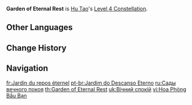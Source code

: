 {{Constellation Infobox
|image       = Constellation Garden of Eternal Rest.png
|description = Upon defeating an enemy affected by a Blood Blossom that Hu Tao applied herself, all nearby allies in the party (excluding Hu Tao herself) will have their CRIT Rate increased by 12% for 15s.
|level       = 4
|character   = Hu Tao
|utility1    = Party CRIT Rate
}}
'''Garden of Eternal Rest''' is [[Hu Tao]]'s [[Level 4 Constellation]].

==Other Languages==
{{Other Languages
|en      = Garden of Eternal Rest
|zhs     = 伴君眠花房
|zhs_rm  = Bàn Jūn Mián Huāfáng
|zht     = 伴君眠花房
|zht_rm  = Bàn Jūn Mián Huāfáng
|zh_tl   = Resting on the Flower by Your Side
|ja      = 花室の添い寝
|ja_rm   = Kashitsu no Soine{{Assumed}}
|ja_tl   = Sleeping Together in a Flower Room
|ko      = 영원한 안식의 정원
|ko_rm   = Yeong'wonhan Ansik-ui Jeong'won
|ko_tl   = Garden of Eternal Rest
|es      = Jardín del reposo eterno
|es_tl   = Garden of Eternal Rest
|fr      = Jardin du repos éternel
|fr_tl   = Garden of Eternal Rest
|ru      = Сады вечного покоя
|ru_tl   = Gardens of Eternal Rest
|th      = Garden of Eternal Rest
|vi      = Hoa Phòng Bầu Bạn
|vi_tl   = 
|de      = Bettung zur ewigen Ruhe
|de_tl   = Bedding for Eternal Rest
|id      = Garden of Eternal Rest
|pt      = Jardim do Descanso Eterno
|pt_tl   = Garden of Eternal Rest
|tr      = Ebedi Uykunun Bahçesi
|tr_tl   = 
|it      = Giardino dell'eterno riposo
|it_tl   = Garden of Eternal Rest
}}

==Change History==
{{Change History|1.3}}

==Navigation==
{{Talent Navbox|Hu Tao}}

[[fr:Jardin du repos éternel]]
[[pt-br:Jardim do Descanso Eterno]]
[[ru:Сады вечного покоя]]
[[th:Garden of Eternal Rest]]
[[uk:Вічний спокій]]
[[vi:Hoa Phòng Bầu Bạn]]